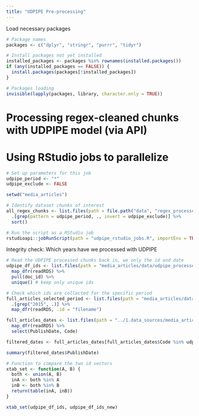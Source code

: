 ```yaml
---
title: "UDPIPE Pre-processing"
---
```

Load necessary packages
```r
# Package names
packages <- c("dplyr", "stringr", "purrr", "tidyr")

# Install packages not yet installed
installed_packages <- packages %in% rownames(installed.packages())
if (any(installed_packages == FALSE)) {
  install.packages(packages[!installed_packages])
}

# Packages loading
invisible(lapply(packages, library, character.only = TRUE))
```

# Processing regex-cleaned chunks with UDPIPE model (via API)
# Using RStudio jobs to parallelize 
```r
# Set up parameters for this job
udpipe_period <- "*"
udpipe_exclude <- FALSE

setwd("media_articles")

# Identify dataset chunks of interest
all_regex_chunks <- list.files(path = file.path("data", "regex_processed", "chunks"), pattern = "*.rds", full.names = TRUE) %>%
  .[grep(pattern = udpipe_period, ., invert = udpipe_exclude)] %>%
  sort()

# Run the script as a RStudio job
rstudioapi::jobRunScript(path = "udpipe_rstudio_jobs.R", importEnv = TRUE)
```

Integrity check: Which years have we processed with UDPIPE 
```r
# Read the UDPIPE processed chunks back in, we only the id and date
udpipe_df_ids <- list.files(path = "media_articles/data/udpipe_processed", pattern = "*.rds", full.names = TRUE) %>%
  map_dfr(readRDS) %>%
  pull(doc_id) %>%
  unique() # keep only unique ids

# Check which ids are collected for the specific period
full_articles_selected_period <- list.files(path = "media_articles/data/regex_processed/chunks", pattern = "*.rds", full.names = TRUE) %>%
  .[grep("2015", .)] %>%
  map_dfr(readRDS, .id = "filename")

full_articles_dates <- list.files(path = "../1.data_sources/media_articles/data/full/chunks/", pattern = "*.rds", full.names = TRUE) %>%
  map_dfr(readRDS) %>%
  select(PublishDate, Code)

filtered_dates <- full_articles_dates[full_articles_dates$Code %in% udpipe_df_ids, ]

summary(filtered_dates$PublishDate)

# Function to compare the two id vectors
xtab_set <- function(A, B) {
  both <- union(A, B)
  inA <- both %in% A
  inB <- both %in% B
  return(table(inA, inB))
}

xtab_set(udpipe_df_ids, udpipe_df_ids_new)
```

